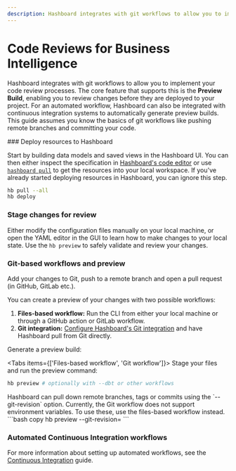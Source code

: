 ```yaml
---
description: Hashboard integrates with git workflows to allow you to implement your code review processes
---
```



# Code Reviews for Business Intelligence

Hashboard integrates with git workflows to allow you to implement your code review processes. The core feature that supports this is the **Preview Build**, enabling you to review changes before they are deployed to your project. For an automated workflow, Hashboard can also be integrated with continuous integration systems to automatically generate preview builds. This guide assumes you know the basics of git workflows like pushing remote branches and committing your code.

<Steps>
### Deploy resources to Hashboard

Start by building data models and saved views in the Hashboard UI. You can then either inspect the specification in [Hashboard's code editor](/docs/data-ops/yaml-editor) or use [`hashboard pull`](/docs/data-ops/cli/pull) to get the resources into your local workspace. If you've already started deploying resources in Hashboard, you can ignore this step.

```bash
hb pull --all
hb deploy
```

### Stage changes for review

Either modify the configuration files manually on your local machine, or open the YAML editor in the GUI to learn how to make changes to your local state. Use the `hb preview` to safely validate and review your changes.

### Git-based workflows and preview

Add your changes to Git, push to a remote branch and open a pull request (in GitHub, GitLab etc.).

You can create a preview of your changes with two possible workflows:

1. **Files-based workflow:** Run the CLI from either your local machine or through a GitHub action or GitLab workflow.
1. **Git integration:** [Configure Hashboard's Git integration](/docs/data-ops/git-integration) and have Hashboard pull from Git directly.

Generate a preview build:

<Tabs items={['Files-based workflow', 'Git workflow']}>
  <Tab>
  Stage your files and run the preview command:
  ```bash copy
  hb preview # optionally with --dbt or other workflows
  ```
  </Tab>
  <Tab>
  Hashboard can pull down remote branches, tags or commits using the `--git-revision` option.
  <Callout type="info">
    Currently, the Git workflow does not support environment variables. To use these, use the files-based workflow instead.
  </Callout>
  ```bash copy
  hb preview --git-revision=<your branch name>
  ```
  </Tab>
</Tabs>

### Automated Continuous Integration workflows

For more information about setting up automated workflows, see the [Continuous Integration](./continuous-integration) guide.

</Steps>
